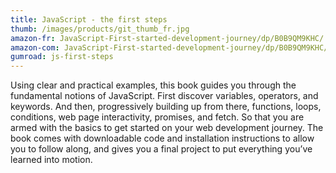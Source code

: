 ```yaml
---
title: JavaScript - the first steps
thumb: /images/products/git_thumb_fr.jpg
amazon-fr: JavaScript-First-started-development-journey/dp/B0B9QM9KHC/
amazon-com: JavaScript-First-started-development-journey/dp/B0B9QM9KHC/
gumroad: js-first-steps
---
```



Using clear and practical examples, this book guides you through the fundamental notions of JavaScript. 
First discover variables, operators, and keywords. 
And then, progressively building up from there, functions, loops, conditions, web page interactivity, promises, and fetch. 
So that you are armed with the basics to get started on your web development journey. 
The book comes with downloadable code and installation instructions to allow you to follow along, and gives you a final project to put everything you’ve learned into motion.
